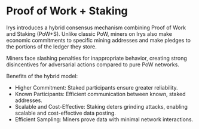 # Proof of Work + Staking

Irys introduces a hybrid consensus mechanism combining Proof of Work and Staking (PoW+S). Unlike classic PoW, miners on Irys also make economic commitments to specific mining addresses and make pledges to the portions of the ledger they store.

Miners face slashing penalties for inappropriate behavior, creating strong disincentives for adversarial actions compared to pure PoW networks.

Benefits of the hybrid model:

- Higher Commitment: Staked participants ensure greater reliability.
- Known Participants: Efficient communication between known, staked addresses.
- Scalable and Cost-Effective: Staking deters grinding attacks, enabling scalable and cost-effective data posting.
- Efficient Sampling: Miners prove data with minimal network interactions.
